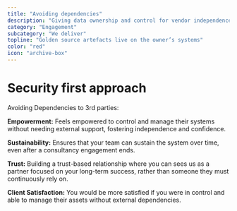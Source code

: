 ```yaml
---
title: "Avoiding dependencies"
description: "Giving data ownership and control for vendor independence"
category: "Engagement"
subcategory: "We deliver"
topline: "Golden source artefacts live on the owner’s systems"
color: "red"
icon: "archive-box"
---
```



# Security first approach

Avoiding Dependencies to 3rd parties:

**Empowerment:** Feels empowered to control and manage their systems without needing external support, fostering independence and confidence.

**Sustainability:** Ensures that your team can sustain the system over time, even after a consultancy engagement ends.

**Trust:** Building a trust-based relationship where you can sees us as a partner focused on your long-term success, rather than someone they must continuously rely on.

**Client Satisfaction:** You would be more satisfied if you were in control and able to manage their assets without external dependencies.
